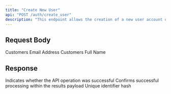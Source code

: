 ```yaml
---
title: "Create New User"
api: "POST /auth/create_user"
description: "This endpoint allows the creation of a new user account on our platform. By providing the necessary user information, you can onboard new users into the system, enabling them to access and utilize platform features and services."
---
```


## Request Body

<ParamField body="email" type="string" required>
	Customers Email Address
</ParamField>
<ParamField body="name" type="string" required>
	Customers Full Name
</ParamField>

## Response

<ResponseField name="success" type="boolean" required>
	Indicates whether the API operation was successful
</ResponseField>

<ResponseField name="results" type="object" required>
	<Expandable title="Results">
		<ResponseField name="success" type="boolean" required>
			Confirms successful processing within the results payload
		</ResponseField>
		<ResponseField name="id" type="string" required>
			Unique identifier hash
		</ResponseField>
	</Expandable>
</ResponseField>
